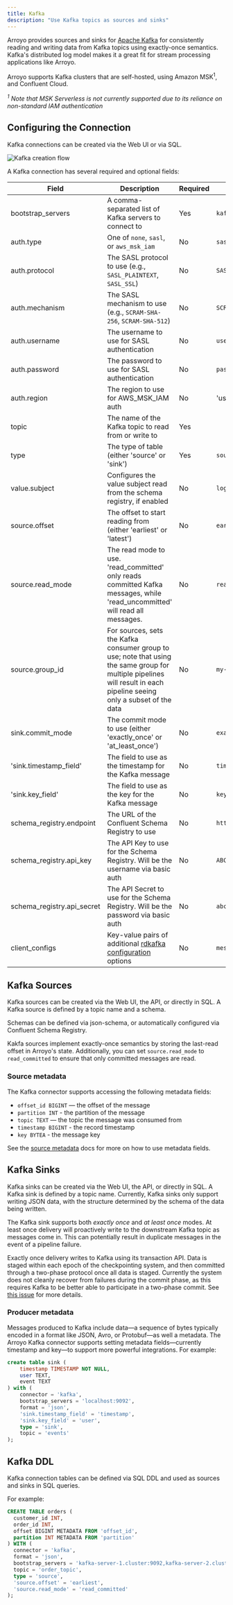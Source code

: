 ```yaml
---
title: Kafka
description: "Use Kafka topics as sources and sinks"
---
```


Arroyo provides sources and sinks for [Apache Kafka](https://kafka.apache.org/)
for consistently reading and writing data from Kafka topics using exactly-once
semantics. Kafka's distributed log model makes it a great fit for stream
processing applications like Arroyo.

Arroyo supports Kafka clusters that are self-hosted, using Amazon
MSK<sup>1</sup>, and Confluent Cloud.

*<sup>1</sup> Note that MSK Serverless is not currently supported due to its
reliance on non-standard IAM authentication*

## Configuring the Connection

Kafka connections can be created via the Web UI or via SQL.

<img
src="/images/create_kafka.png"
alt="Kafka creation flow"
/>

A Kafka connection has several required and optional fields:

| Field | Description | Required | Example |
| ----- | ----------- | -------- | ------- |
| bootstrap_servers | A comma-separated list of Kafka servers to connect to | Yes | `kafka-server-1.cluster:9092,kafka-server-2.cluster:9092` |
| auth.type | One of `none`, `sasl`, or `aws_msk_iam` | No | `sasl` |
| auth.protocol | The SASL protocol to use (e.g., `SASL_PLAINTEXT`, `SASL_SSL`) | No | `SASL_PLAINTEXT` |
| auth.mechanism | The SASL mechanism to use (e.g., `SCRAM-SHA-256`, `SCRAM-SHA-512`) | No | `SCRAM-SHA-256` |
| auth.username | The username to use for SASL authentication | No | `user` |
| auth.password | The password to use for SASL authentication | No | `password` |
| auth.region | The region to use for AWS_MSK_IAM auth | No | 'us-east-1' |
| topic | The name of the Kafka topic to read from or write to | Yes |
| type | The type of table (either 'source' or 'sink') | Yes | `source` |
| value.subject | Configures the value subject read from the schema registry, if enabled | No | `logs-value` |
| source.offset | The offset to start reading from (either 'earliest' or 'latest') | No | `earliest` |
| source.read_mode | The read mode to use. 'read_committed' only reads committed Kafka messages, while 'read_uncommitted' will read all messages.  | No | `read_committed` |
| source.group_id | For sources, sets the Kafka consumer group to use; note that using the same group for multiple pipelines will result in each pipeline seeing only a subset of the data | No | `my-group` |
| sink.commit_mode | The commit mode to use (either 'exactly_once' or 'at_least_once') | No | `exactly_once` |
| 'sink.timestamp_field' | The field to use as the timestamp for the Kafka message | No | `timestamp` |
| 'sink.key_field' | The field to use as the key for the Kafka message | No | `key` |
| schema_registry.endpoint | The URL of the Confluent Schema Registry to use | No | `https://schema-registry.cluster:8081` |
| schema_registry.api_key | The API Key to use for the Schema Registry. Will be the username via basic auth | No | `ABCDEFGHIJK01234` |
| schema_registry.api_secret | The API Secret to use for the Schema Registry. Will be the password via basic auth | No | `abcdefghijklmnopqrstuvwxyzABCDEFGHIJKLMNOPQRSTUVWXYZ0123456789` |
| client_configs | Key-value pairs of additional [rdkafka configuration](https://github.com/confluentinc/librdkafka/blob/master/CONFIGURATION.md) options | No | `message.max.bytes=1000,queue.buffering.max.kbytes=1048576` |

## Kafka Sources

Kafka sources can be created via the Web UI, the API, or directly in SQL. A
Kafka source is defined by a topic name and a schema.

Schemas can be defined via json-schema, or automatically configured via
Confluent Schema Registry.

Kakfa sources implement exactly-once semantics by storing the last-read offset in Arroyo's state.
Additionally, you can set `source.read_mode` to `read_committed` to ensure that only committed messages are read.

### Source metadata

The Kafka connector supports accessing the following metadata fields:

* `offset_id BIGINT` — the offset of the message
* `partition INT` - the partition of the message
* `topic TEXT` — the topic the message was consumed from
* `timestamp BIGINT` - the record timestamp
* `key BYTEA` - the message key

See the [source metadata](/connectors/overview#source-metadata) docs for more on how to use metadata fields.

## Kafka Sinks

Kafka sinks can be created via the Web UI, the API, or directly in SQL. A Kafka
sink is defined by a topic name. Currently, Kafka sinks only support writing
JSON data, with the structure determined by the schema of the data being
written.

The Kafka sink supports both *exactly once* and *at least once* modes.
At least once delivery will proactively write to the downstream Kafka topic
as messages come in. This can potentially result in duplicate messages in the event of a pipeline failure.

Exactly once delivery writes to Kafka using its transaction API.
Data is staged within each epoch of the checkpointing system,
and then committed through a two-phase protocol once all data is staged.
Currently the system does not cleanly recover from failures during the commit phase,
as this requires Kafka to be better able to participate in a two-phase commit.
See [this issue](https://github.com/ArroyoSystems/arroyo/issues/224) for more details.

### Producer metadata

Messages produced to Kafka include data—a sequence of bytes typically encoded in
a format like JSON, Avro, or Protobuf—as well a metadata. The Arroyo Kafka
connector supports setting metadata fields—currently timestamp and key—to
support more powerful integrations. For example:

```sql
create table sink (
    timestamp TIMESTAMP NOT NULL,
    user TEXT,
    event TEXT
) with (
    connector = 'kafka',
    bootstrap_servers = 'localhost:9092',
    format = 'json',
    'sink.timestamp_field' = 'timestamp',
    'sink.key_field' = 'user',
    type = 'sink',
    topic = 'events'
);
```


## Kafka DDL

Kafka connection tables can be defined via SQL DDL and used as sources and sinks in
SQL queries.

For example:

```sql
CREATE TABLE orders (
  customer_id INT,
  order_id INT,
  offset BIGINT METADATA FROM 'offset_id',
  partition INT METADATA FROM 'partition'
) WITH (
  connector = 'kafka',
  format = 'json',
  bootstrap_servers = 'kafka-server-1.cluster:9092,kafka-server-2.cluster:9092',
  topic = 'order_topic',
  type = 'source',
  'source.offset' = 'earliest',
  'source.read_mode' = 'read_committed'
);
```
